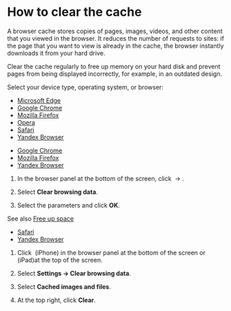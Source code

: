 # How to clear the cache

A browser cache stores copies of pages, images, videos, and other content that you viewed in the browser. It reduces the number of requests to sites: if the page that you want to view is already in the cache, the browser instantly downloads it from your hard drive.

Clear the cache regularly to free up memory on your hard disk and prevent pages from being displayed incorrectly, for example, in an outdated design.

Select your device type, operating system, or browser:

<Cut title="On a computer">

- [Microsoft Edge](https://support.microsoft.com/en-gb/microsoft-edge/view-and-delete-browser-history-in-microsoft-edge-00cf7943-a9e1-975a-a33d-ac10ce454ca4)
- [Google Chrome](https://support.google.com/chrome/answer/2392709?hl=en-GB&co=GENIE.Platform)
- [Mozilla Firefox](https://support.mozilla.org/en-US/kb/how-clear-firefox-cache)
- [Opera](https://help.opera.com/en/latest/security-and-privacy/#clearBrowsingData)
- [Safari](https://support.apple.com/en-euro/guide/safari/sfri47acf5d6/mac)
- [Yandex Browser](https://yandex.com/support/browser/personal-data-protection/cache-memory.html#clearing-cache)

</Cut>

<Cut title="On a mobile device">

<Cut title="Android">

- [Google Chrome](https://support.google.com/chrome/answer/2392709?hl=en-GB&co=GENIE.Platform%3DAndroid&oco=1)
- [Mozilla Firefox](https://support.mozilla.org/en-US/kb/clear-your-browsing-history-and-other-personal-data)
- [Yandex Browser](https://yandex.com/support/browser-mobile-android-phone/privacy/cash.html#clear)

<Cut title="Opera Mini">

1. In the browser panel at the bottom of the screen, click <img src="https://tlkfrontprod.azureedge.net/portal-production/static/uploaded/images/1682078355343/1682078355343_original_svg.svg" alt="" /> → <img src="https://tlkfrontprod.azureedge.net/portal-production/static/uploaded/images/1682078350722/1682078350722_original_png.png" alt="" />.

2. Select **Clear browsing data**.

3. Select the parameters and click **OK**.

</Cut>

See also [Free up space](https://support.google.com/android/answer/7431795?hl=en)

</Cut>

<Cut title="iOS">

- [Safari](https://support.apple.com/en-us/HT201265)
- [Yandex Browser](https://yandex.com/support/browser-mobile-iphone/privacy/cash.html)

<Cut title="Opera Mini">

1. Click <img src="https://tlkfrontprod.azureedge.net/portal-production/static/uploaded/images/1682078348393/1682078348393_original_svg.svg" alt="" /> (iPhone) in the browser panel at the bottom of the screen or <img src="https://tlkfrontprod.azureedge.net/portal-production/static/uploaded/images/1682078354884/1682078354884_original_svg.svg" alt="" /> (iPad)at the top of the screen.

2. Select **Settings → Clear browsing data**.

3. Select **Cached images and files**.

4. At the top right, click **Clear**.

</Cut>

</Cut>

</Cut>
